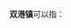 '''双港镇'''可以指：
{{PRC admin/disambig|12/01/12/103/000|32/09/21/105/000|34/08/81/104/000|36/11/28/109/000}}
{{disambig|cat=三字中国镇名消歧义}}
